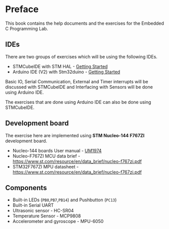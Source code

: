 # Preface {.unnumbered}

This book contains the help documents and the exercises for the Embedded C Programming Lab.

## IDEs
There are two groups of exercises which will be using the following IDEs.

- STMCubeIDE with STM HAL - [Getting Started](getting_started/stmcube_ide_getting_started.qmd)
- Arduino IDE (V2) with Stm32duino - [Getting Started](getting_started/arduino_ide_with_stm32duino.qmd)

Basic IO, Serial Communication, External and Timer interrupts will be discussed with STMCubeIDE and 
Interfacing with Sensors will be done using Arduino IDE.

:::{.callout-note}
The exercises that are done using Arduino IDE can also be done using STMCubeIDE.
:::

## Development board

The exercise here are implemented using **STM Nucleo-144 F767ZI** development board.

- Nucleo-144 boards User manual - [UM1974](https://www.st.com/resource/en/user_manual/dm00244518-stm32-nucleo-144-boards-stmicroelectronics.pdf)
- Nucleo-F767ZI MCU data brief - [https://www.st.com/resource/en/data_brief/nucleo-f767zi.pdf](https://www.st.com/resource/en/data_brief/nucleo-f767zi.pdf)
- STM32F767ZI MPU datasheet - [https://www.st.com/resource/en/data_brief/nucleo-f767zi.pdf](https://www.st.com/resource/en/datasheet/stm32f767zi.pdf)

## Components
- Built-in LEDs (`PB0`,`PB7`,`PB14`) and Pushbutton (`PC13`)
- Built-in Serial UART
- Ultrasonic sensor - HC-SR04 
- Temperature Sensor - MCP9808
- Accelerometer and gyroscope - MPU-6050

